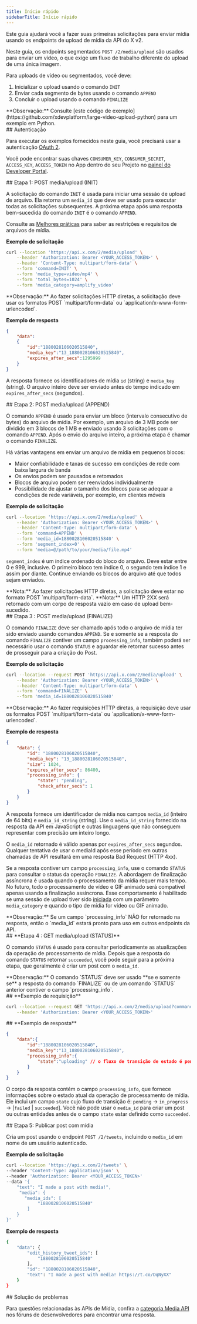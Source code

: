 ```yaml
---
title: Início rápido
sidebarTitle: Início rápido
---
```


Este guia ajudará você a fazer suas primeiras solicitações para enviar mídia usando os endpoints de upload de mídia da API do X v2.

Neste guia, os endpoints segmentados `POST /2/media/upload` são usados para enviar um vídeo, o que exige um fluxo de trabalho diferente do upload de uma única imagem.

Para uploads de vídeo ou segmentados, você deve:

1. Inicializar o upload usando o comando `INIT`
2. Enviar cada segmento de bytes usando o comando `APPEND`
3. Concluir o upload usando o comando `FINALIZE`

<Note>
  **Observação:** Consulte [este código de exemplo](https://github.com/xdevplatform/large-video-upload-python) para um exemplo em Python.
</Note>

<div id="authentication">
  ## Autenticação
</div>

Para executar os exemplos fornecidos neste guia, você precisará usar a autenticação [OAuth 2](/pt-BR/resources/fundamentals/authentication/oauth-2-0/overview).

Você pode encontrar suas chaves `CONSUMER_KEY`, `CONSUMER_SECRET`, `ACCESS_KEY`, `ACCESS_TOKEN` no App dentro do seu Projeto no [painel do Developer Portal](https://developer.x.com/en/portal/projects-and-apps).

<div id="step-1-post-mediaupload-init">
  ## Etapa 1: POST media/upload (INIT)
</div>

A solicitação do comando `INIT` é usada para iniciar uma sessão de upload de arquivo. Ela retorna um `media_id` que deve ser usado para executar todas as solicitações subsequentes. A próxima etapa após uma resposta bem-sucedida do comando `INIT` é o comando `APPEND`.

Consulte as [Melhores práticas](/pt-BR/x-api/media/quickstart/best-practices) para saber as restrições e requisitos de arquivos de mídia.

**Exemplo de solicitação**

```bash
curl --location 'https://api.x.com/2/media/upload' \
    --header 'Authorization: Bearer <YOUR_ACCESS_TOKEN>' \
    --header 'Content-Type: multipart/form-data' \
    --form 'command=INIT' \
    --form 'media_type=video/mp4' \
    --form 'total_bytes=1024' \
    --form 'media_category=amplify_video'
```

<Note>
  **Observação:** Ao fazer solicitações HTTP diretas, a solicitação deve usar os formatos POST `multipart/form-data` ou `application/x-www-form-urlencoded`.
</Note>

**Exemplo de resposta**

```json
{
    "data":
    {
        "id":"1880028106020515840",
        "media_key":"13_1880028106020515840",
        "expires_after_secs":1295999
    }
}
```

A resposta fornece os identificadores de mídia `id` (string) e `media_key` (string). O arquivo inteiro deve ser enviado antes do tempo indicado em `expires_after_secs` (segundos).

<div id="step-2-post-mediaupload-append">
  ## Etapa 2: POST media/upload (APPEND)
</div>

O comando `APPEND` é usado para enviar um bloco (intervalo consecutivo de bytes) do arquivo de mídia. Por exemplo, um arquivo de 3 MB pode ser dividido em 3 blocos de 1 MB e enviado usando 3 solicitações com o comando `APPEND`. Após o envio do arquivo inteiro, a próxima etapa é chamar o comando `FINALIZE`.

<Info>
  Há várias vantagens em enviar um arquivo de mídia em pequenos blocos:

  - Maior confiabilidade e taxas de sucesso em condições de rede com baixa largura de banda
  - Os envios podem ser pausados e retomados
  - Blocos de arquivo podem ser reenviados individualmente
  - Possibilidade de ajustar o tamanho dos blocos para se adequar a condições de rede variáveis, por exemplo, em clientes móveis
</Info>

**Exemplo de solicitação**

```bash
curl --location 'https://api.x.com/2/media/upload' \
    --header 'Authorization: Bearer <YOUR_ACCESS_TOKEN>' \
    --header 'Content-Type: multipart/form-data' \
    --form 'command=APPEND' \
    --form 'media_id=1880028106020515840' \
    --form 'segment_index=0' \
    --form 'media=@/path/to/your/media/file.mp4'
```

`segment_index` é um índice ordenado do bloco do arquivo. Deve estar entre 0 e 999, inclusive. O primeiro bloco tem índice 0, o segundo tem índice 1 e assim por diante. Continue enviando os blocos do arquivo até que todos sejam enviados.

<Note>
  **Nota:** Ao fazer solicitações HTTP diretas, a solicitação deve estar no formato POST `multipart/form-data`.
</Note>

<Note>
  **Nota:** Um HTTP 2XX será retornado com um corpo de resposta vazio em caso de upload bem-sucedido.
</Note>

<div id="step-3-post-mediaupload-finalize">
  ## Etapa 3 : POST media/upload (FINALIZE)
</div>

O comando `FINALIZE` deve ser chamado após todo o arquivo de mídia ter sido enviado usando comandos `APPEND`. Se e somente se a resposta do comando `FINALIZE` contiver um campo `processing_info`, também poderá ser necessário usar o comando `STATUS` e aguardar ele retornar sucesso antes de prosseguir para a criação do Post.

**Exemplo de solicitação**

```bash
curl --location --request POST 'https://api.x.com/2/media/upload' \
    --header 'Authorization: Bearer <YOUR_ACCESS_TOKEN>' \
    --header 'Content-Type: multipart/form-data' \
    --form 'command=FINALIZE' \
    --form 'media_id=1880028106020515840'
```

<Note>
  **Observação:** Ao fazer requisições HTTP diretas, a requisição deve usar os formatos POST `multipart/form-data` ou `application/x-www-form-urlencoded`.
</Note>

**Exemplo de resposta**

```json
{
    "data": {
        "id": "1880028106020515840",
        "media_key": "13_1880028106020515840",
        "size": 1024,
        "expires_after_secs": 86400,
        "processing_info": {
            "state": "pending",
            "check_after_secs": 1
        }
    }
}
```

A resposta fornece um identificador de mídia nos campos `media_id` (inteiro de 64 bits) e `media_id_string` (string). Use o `media_id_string` fornecido na resposta da API em JavaScript e outras linguagens que não conseguem representar com precisão um inteiro longo.

O `media_id` retornado é válido apenas por `expires_after_secs` segundos. Qualquer tentativa de usar o mediaId após esse período em outras chamadas de API resultará em uma resposta Bad Request (HTTP 4xx).

Se a resposta contiver um campo `processing_info`, use o comando `STATUS` para consultar o status da operação `FINALIZE`. A abordagem de finalização assíncrona é usada quando o processamento da mídia requer mais tempo. No futuro, todo o processamento de vídeo e GIF animado será compatível apenas usando a finalização assíncrona. Esse comportamento é habilitado se uma sessão de upload tiver sido [iniciada](###INIT) com um parâmetro `media_category` e quando o tipo de mídia for vídeo ou GIF animado.

<Note>
  **Observação:**
  Se um campo `processing_info` NÃO for retornado na resposta, então o `media_id` estará pronto para uso em outros endpoints da API.
</Note>

<div id="step-4-get-mediaupload-status">
  ## **Etapa 4 : GET media/upload (STATUS)**
</div>

O comando `STATUS` é usado para consultar periodicamente as atualizações da operação de processamento de mídia. Depois que a resposta do comando `STATUS` retornar `succeeded`, você pode seguir para a próxima etapa, que geralmente é criar um post com o `media_id`.

<Note>
  **Observação:**
  O comando `STATUS` deve ser usado **se e somente se** a resposta do comando `FINALIZE` ou de um comando `STATUS` anterior contiver o campo `processing_info`.
</Note>

<div id="example-request">
  ## **Exemplo de requisição**
</div>

```bash
curl --location --request GET 'https://api.x.com/2/media/upload?command=STATUS&media_id=1880028106020515840' \
    --header 'Authorization: Bearer <YOUR_ACCESS_TOKEN>'
```

<div id="example-response">
  ## **Exemplo de resposta**
</div>

```json
{
    "data":{
        "id":"1880028106020515840",
        "media_key":"13_1880028106020515840",
        "processing_info":{
            "state":"uploading" // o fluxo de transição de estado é pending -> in_progress -> [failed|succeeded]
        }
    }
}
```

O corpo da resposta contém o campo `processing_info`, que fornece informações sobre o estado atual da operação de processamento de mídia. Ele inclui um campo `state` cujo fluxo de transição é: `pending` -> `in_progress` -> \[`failed` | `succeeded`]. Você não pode usar o `media_id` para criar um post ou outras entidades antes de o campo `state` estar definido como `succeeded`.

<div id="step-5-post-tweet-with-media">
  ## Etapa 5: Publicar post com mídia
</div>

Cria um post usando o endpoint `POST /2/tweets`, incluindo o `media_id` em nome de um usuário autenticado.

**Exemplo de solicitação**

```bash
curl --location 'https://api.x.com/2/tweets' \
--header 'Content-Type: application/json' \
--header 'Authorization: Bearer <YOUR_ACCESS_TOKEN>'
--data '{
    "text": "I made a post with media!",
     "media": {
       "media_ids": [
            "1880028106020515840"
        ]
    }
}'

```

**Exemplo de resposta**

```bash
{
    "data": {
        "edit_history_tweet_ids": [
            "1880028106020515840"
        ],
        "id": "1880028106020515840",
        "text": "I made a post with media! https://t.co/DqNyXX"
    }
}
```

<div id="troubleshooting">
  ## Solução de problemas
</div>

Para questões relacionadas às APIs de Mídia, confira a [categoria Media API](https://devcommunity.x.com/c/x-api/media-apis) nos fóruns de desenvolvedores para encontrar uma resposta.